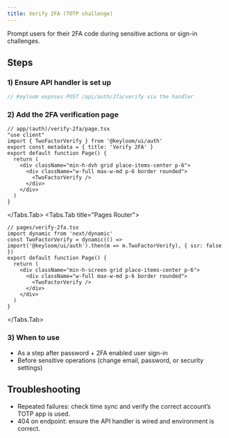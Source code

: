 ```yaml
---
title: Verify 2FA (TOTP challenge)
---
```





Prompt users for their 2FA code during sensitive actions or sign-in challenges.

## Steps

<Steps>

### 1) Ensure API handler is set up

```ts
// Keyloom exposes POST /api/auth/2fa/verify via the handler
```

### 2) Add the 2FA verification page

<Tabs>
<Tabs.Tab title="App Router">

```tsx
// app/(auth)/verify-2fa/page.tsx
"use client"
import { TwoFactorVerify } from '@keyloom/ui/auth'
export const metadata = { title: 'Verify 2FA' }
export default function Page() {
  return (
    <div className="min-h-dvh grid place-items-center p-6">
      <div className="w-full max-w-md p-6 border rounded">
        <TwoFactorVerify />
      </div>
    </div>
  )
}
```

</Tabs.Tab>
<Tabs.Tab title="Pages Router">

```tsx
// pages/verify-2fa.tsx
import dynamic from 'next/dynamic'
const TwoFactorVerify = dynamic(() => import('@keyloom/ui/auth').then(m => m.TwoFactorVerify), { ssr: false })
export default function Page() {
  return (
    <div className="min-h-screen grid place-items-center p-6">
      <div className="w-full max-w-md p-6 border rounded">
        <TwoFactorVerify />
      </div>
    </div>
  )
}
```

</Tabs.Tab>
</Tabs>

### 3) When to use

- As a step after password + 2FA enabled user sign-in
- Before sensitive operations (change email, password, or security settings)

</Steps>

## Troubleshooting

- Repeated failures: check time sync and verify the correct account’s TOTP app is used.
- 404 on endpoint: ensure the API handler is wired and environment is correct.

